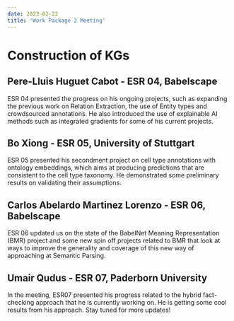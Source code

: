---
date: 2023-02-22
title: 'Work Package 2 Meeting'
---

# Construction of KGs
## Pere-Lluis Huguet Cabot - ESR 04, Babelscape

ESR 04 presented the progress on his ongoing projects, such as expanding the previous work on Relation Extraction, the use of Entity types and crowdsourced annotations. He also introduced the use of explainable AI methods such as integrated gradients for some of his current projects.

## Bo Xiong - ESR 05, University of Stuttgart

ESR 05 presented his secondment project on cell type annotations with ontology embeddings, which aims at producing predictions that are consistent to the cell type taxonomy.  He demonstrated some preliminary results on validating their assumptions.

## Carlos Abelardo Martinez Lorenzo - ESR 06, Babelscape

ESR 06 updated us on the state of the BabelNet Meaning Representation (BMR) project and some new spin off projects related to BMR that look at ways to improve the generality and coverage of this new way of approaching at Semantic Parsing.

## Umair Qudus - ESR 07, Paderborn University

In the meeting, ESR07 presented his progress related to the hybrid fact-checking approach that he is currently working on. He is getting some cool results from his approach. Stay tuned for more updates!
